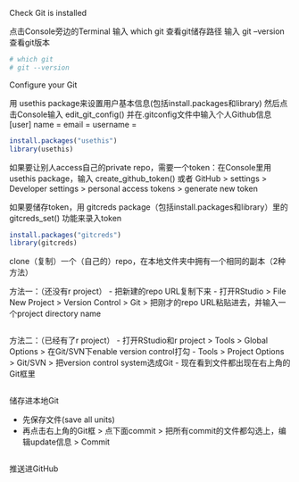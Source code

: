 Check Git is installed

点击Console旁边的Terminal
输入 which git 查看git储存路径
输入 git --version 查看git版本
```r
# which git
# git --version
```

Configure your Git

用 usethis package来设置用户基本信息(包括install.packages和library)
然后点击Console输入 edit_git_config() 并在.gitconfig文件中输入个人Github信息
[user]
    name = 
    email = 
    username = 
```r
install.packages("usethis")
library(usethis)
```

如果要让别人access自己的private repo，需要一个token：在Console里用 usethis package，输入 create_github_token() 或者 GitHub > settings > Developer settings > personal access tokens > generate new token

如果要储存token，用 gitcreds package（包括install.packages和library）里的 gitcreds_set() 功能来录入token

```r
install.packages("gitcreds")
library(gitcreds)
```

clone（复制）一个（自己的）repo，在本地文件夹中拥有一个相同的副本（2种方法）

方法一：（还没有r project）
- 把新建的repo URL复制下来
- 打开RStudio > File New Project > Version Control > Git > 把刚才的repo URL粘贴进去，并输入一个project directory name
```r
```

方法二：（已经有了r project）
- 打开RStudio和r project > Tools > Global Options > 在Git/SVN下enable version control打勾
- Tools > Project Options > Git/SVN > 把version control system选成Git
- 现在看到文件都出现在右上角的Git框里
```r
```

储存进本地Git

- 先保存文件(save all units)
- 再点击右上角的Git框 > 点下面commit > 把所有commit的文件都勾选上，编辑update信息 > Commit
```r
```

推送进GitHub


```r

```


```r

```


```r

```


```r

```


```r

```


```r

```


```r

```


```r

```

